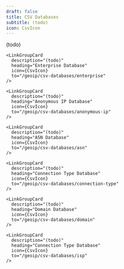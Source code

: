 ```yaml
---
draft: false
title: CSV Databases
subtitle: (todo)
icon: CsvIcon
---
```



(todo)

<LinkGroupContainer>
  <LinkGroup isCompact heading="CSV Databases">
    <LinkGroupCard
      description="(todo)"
      heading="City and Country Databases"
      icon={CsvIcon}
      to="/geoip/csv-databases/city-and-country"
    />

    <LinkGroupCard
      description="(todo)"
      heading="Enterprise Database"
      icon={CsvIcon}
      to="/geoip/csv-databases/enterprise"
    />

    <LinkGroupCard
      description="(todo)"
      heading="Anonymous IP Database"
      icon={CsvIcon}
      to="/geoip/csv-databases/anonymous-ip"
    />

    <LinkGroupCard
      description="(todo)"
      heading="ASN Database"
      icon={CsvIcon}
      to="/geoip/csv-databases/asn"
    />

    <LinkGroupCard
      description="(todo)"
      heading="Connection Type Database"
      icon={CsvIcon}
      to="/geoip/csv-databases/connection-type"
    />

    <LinkGroupCard
      description="(todo)"
      heading="Domain Database"
      icon={CsvIcon}
      to="/geoip/csv-databases/domain"
    />

    <LinkGroupCard
      description="(todo)"
      heading="Connection Type Database"
      icon={CsvIcon}
      to="/geoip/csv-databases/isp"
    />
  </LinkGroup>
</LinkGroupContainer>

